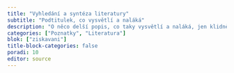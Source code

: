 ```yaml
---
title: "Vyhledání a syntéza literatury"
subtitle: "Podtitulek, co vysvětlí a naláká"
description: "O něco delší popis, co taky vysvětlí a naláká, jen klidně na celý řádek"
categories: ["Poznatky", "Literatura"]
blok: ["ziskavani"]
title-block-categories: false
poradi: 10
editor: source
---
```

